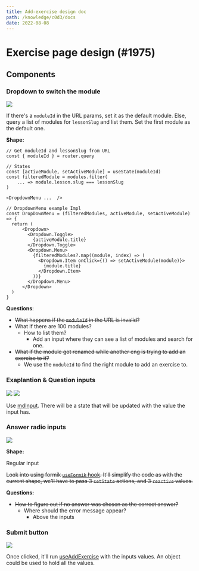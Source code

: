 ```yaml
---
title: Add-exercise design doc
path: /knowledge/c0d3/docs
date: 2022-08-08
---
```



<Layout>
<MarkdownWrapper>

# Exercise page design (#1975)

## Components

### Dropdown to switch the module

![](media/16595322784961/16595323424364.jpg)

If there's a `moduleId` in the URL params, set it as the default module. Else, query a list of modules for `lessonSlug` and list them. Set the first module as the default one.

**Shape:**

```tsx
// Get moduleId and lessonSlug from URL
const { moduleId } = router.query

// States
const [activeModule, setActiveModule] = useState(moduleId)
const filteredModule = modules.filter(
    ... => module.lesson.slug === lessonSlug
)

<DropdownMenu ...  />

// DropdownMenu example Impl
const DropDownMenu = (filteredModules, activeModule, setActiveModule) => {
  return (
      <Dropdown>
        <Dropdown.Toggle>
          {activeModule.title}
        </Dropdown.Toggle>
        <Dropdown.Menu>
          {filteredModules?.map((module, index) => (
            <Dropdown.Item onClick={() => setActiveModule(module)}>
              {module.title}
            </Dropdown.Item>
          ))}
        </Dropdown.Menu>
      </Dropdown>
  )
}
```

**Questions**:

- ~~What happens if the `moduleId` in the URL is invalid?~~
- What if there are 100 modules? 
    - How to list them?
        - Add an input where they can see a list of modules and search for one.
- ~~What if the module got renamed while another eng is trying to add an exercise to it?~~
    - We use the `moduleId` to find the right module to add an exercise to.


### Exaplantion & Question inputs

![](media/16595322784961/16595345483809.jpg)
![](media/16595322784961/16595363160396.jpg)

Use [mdInput](https://github.com/garageScript/c0d3-app/blob/f50e1dbd245678b078d55cbef5d130ec0f4fd9be/components/MdInput.tsx). There will be a state that will be updated with the value the input has.


### Answer radio inputs

![](media/16595322784961/16598772910130.jpg)

**Shape:**

Regular input

~~Look into using formik [`useFormik` hook](https://formik.org/docs/api/useFormik). It'll simplify the code as with the current shape, we'll have to pass 3 `setState` actions, and 3 `reactive` values.~~

**Questions:**

- ~~How to figure out if no answer was chosen as the correct answer?~~
    - Where should the error message appear?
        - Above the inputs

### Submit button

![](media/16595322784961/16595364402810.jpg)

Once clicked, it'll run [useAddExercise](https://github.com/garageScript/c0d3-app/blob/af998122ba4e170a4d158e8478b9ed38fa3f192d/graphql/resolvers/exerciseCrud.ts#L25) with the inputs values. An object could be used to hold all the values.

</MarkdownWrapper>
</Layout>